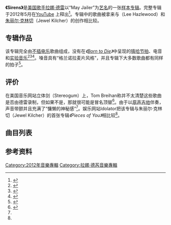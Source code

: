 {{NoteTA
|G1=Lana Del Rey
}}
{{Infobox album 
| Name        = Sirens 
| Type        = Demo 
| released   = {{Start date|2012|05|31}} {{small|(網絡洩出)}}
| Artist      = [[Lana_Del_Rey|May Jailer]]
| Cover        = Sirens.jpg
| Recorded    = 2005–06
| Genre       = 
| Length      = 53:08
| Chronology  = [[Lana_Del_Rey|Lana Del Rey]]
| This album  = '''''Sirens'''''
| Next album  = ''[[Kill_Kill|Kill Kill]]'' <br/>(2008)
}}

'''《Sirens》'''是[[美国|美国]][[歌手|歌手]][[拉娜·德雷|拉娜·德雷]]以“May Jailer”为[[艺名|艺名]]的一张[[样本唱片|样本专辑]]。完整专辑于2012年5月在[[YouTube|YouTube]] 上释出<ref>{{cite web|url=http://www.thestrut.com/2012/05/31/lana-del-reys-first-album-sirens-leaks/|title=Lana Del Rey’s first album ‘Sirens’ leaks|date=2012-05-31|work=Strut.com|accessdate=2014-09-22|archive-date=2016-03-23|archive-url=https://web.archive.org/web/20160323020551/http://www.thestrut.com/2012/05/31/lana-del-reys-first-album-sirens-leaks/|dead-url=no}}</ref>。专辑中的歌曲被拿来与{{link-en|李·黑兹尔伍德|Lee Hazlewood}}（Lee Hazlewood）和[[珠儿|朱丽尔·克林切]]（Jewel Kilcher）的创作相比较。

==专辑作品==
该专辑完全由[[原音乐|不插电乐]]歌曲组成，没有在''《[[Born_to_Die|Born to Die]]》''中呈现的[[嘻哈音乐|嘻哈]][[节拍|节拍]]、电音和[[实验音乐|实验音乐]]<ref name=idol>{{cite web|last=Bain|first=Becky|title=Lana Del Rey’s First Album: Listen To Songs She Recorded As May Jailer|url=http://idolator.com/6553402/lana-del-reys-first-album-listen-to-songs-she-recorded-as-may-jailer|work=Idolator|publisher=Buzz Media|accessdate=2014-10-25|archive-date=2017-03-23|archive-url=https://web.archive.org/web/20170323072338/http://www.idolator.com/6553402/lana-del-reys-first-album-listen-to-songs-she-recorded-as-may-jailer|dead-url=no}}</ref><ref>{{cite web|url=http://www.digitalspy.co.uk/music/news/a352467/lana-del-rey-people-didnt-take-me-seriously-with-a-high-voice.html|date=2011-11-23|accessdate=2014-10-25|work=Digital Spy|publisher=Hearst Corporation|last=Copsey|first=Robert|title=Lana Del Rey: 'People didn't take me seriously with a high voice'|archive-date=2015-09-24|archive-url=https://web.archive.org/web/20150924145442/http://www.digitalspy.co.uk/music/news/a352467/lana-del-rey-people-didnt-take-me-seriously-with-a-high-voice.html|dead-url=no}}</ref><ref>{{cite web |url=http://sosogay.org/music-review/lana-del-rey-video-gamesblue-jeans/ |title=Track Review: Lana Del Rey – Blue Jeans |accessdate=2014-10-25 |date=2011-09-14 |last=Ryan |first=Damien |publisher=So So Gay |deadurl=yes |archiveurl=https://web.archive.org/web/20120103172405/http://sosogay.org/music-review/lana-del-rey-video-gamesblue-jeans/ |archivedate=2012-01-03 }}</ref>。嗓音具有“格兰诺拉麦片风格”，并且专辑下大多数歌曲都有同样的拍子<ref name=popcrush>{{cite web|last=Sciarretto|first=Amy|title=Listen to Lana Del Rey’s May Jailer ‘Sirens’ Album|url=http://popcrush.com/lana-del-rey-may-jailer-sirens-album/|work=Pop Crush|accessdate=2014-10-25|archive-date=2015-09-08|archive-url=https://web.archive.org/web/20150908115001/http://popcrush.com/lana-del-rey-may-jailer-sirens-album/|dead-url=no}}</ref>。

==评价==
在美国音乐网站立体剑（Stereogum）上，Tom Breihan称并不太清楚这些歌曲是否由德雷录制，但如果不是，那就很可能是冒名顶替<ref name=stereogum>{{cite web|last=Breihan|first=Tom|title=Hear Lana Del Rey’s Debut LP As May Jailer|url=http://stereogum.com/1049121/hear-lana-del-reys-debut-lp-as-may-jailer/mp3s/|work=Stereogum|publisher=Buzz Media|accessdate=2014-10-25|archive-date=2017-04-07|archive-url=https://web.archive.org/web/20170407233615/http://www.stereogum.com/1049121/hear-lana-del-reys-debut-lp-as-may-jailer/mp3s/|dead-url=no}}</ref>。由于以[[原声吉他|原声吉他]]伴奏，声音带颤并且充满了“慵懒的神秘感”<ref name=stereogum/>。娱乐网站Idolator把该专辑与朱丽尔·克林切（Jewel Kilcher）的首张专辑''《Pieces of You》''相比较<ref name=idol/>。

==曲目列表==
{{Track listing
| full_width = yes
| collapsed       = no
| headline        = 
| total_length    = 53:08

| title1          = Drive By
| writer1         = [[Lana_Del_Rey|Elizabeth Grant]]
| length1         = 2:41

| title2          = Next To Me
| note2           = 
| writer2         = Grant
| length2         = 3:24

| title3          = A Star For Nick
| note3           = 
| writer3         = Grant
| length3         = 3:42

| title4          = My Momma
| writer4         = Grant
| length4         = 3:19

| title5          = Bad Disease
| note5           = 
| writer5         = Grant
| length5         = 4:32

| title6          = Out With A Bang
| note6           = 
| writer6         = Grant
| length6         = 3:34

| title7          = Dear Elliot
| note7           = 
| writer7         = Grant
| length7         = 5:47

| title8          = Try Tonight
| note8           = 
| writer8         = Grant
| length8         = 3:59

| title9          = Peace
| note9           = 
| writer9         = Grant
| length9         = 3:38

| title10          = How Do You Know Me So Well?
| note10           = 
| writer10         = Grant
| length10         = 3:11

| title11          = For K
| note11           = 
| writer11         = Grant
| length11         = 4:13

| title12          = Aviation
| writer12         = Grant
| length12         = 2:51

| title13          = Move (Find My Own Way)
| note13           = 
| writer13         = Grant
| length13         = 2:45

| title14          = Junky Pride
| writer14         = Grant
| length14         = 2:50

| title15          = Birds of a Feather
| writer15         = Grant
| length15         = 2:42
}}

== 参考资料 ==
{{reflist}}

{{Lana Del Rey}}
{{Lana Del Rey songs}}

[[Category:2012年音樂專輯|Category:2012年音樂專輯]]
[[Category:拉娜·德芮音樂專輯|Category:拉娜·德芮音樂專輯]]